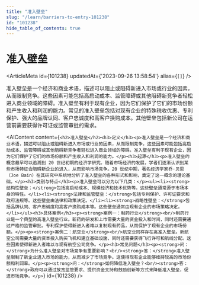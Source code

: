 ```yaml
---
title: "准入壁垒"
slug: "/learn/barriers-to-entry-101238"
id: "101238"
hide_table_of_contents: true
---
```



# 准入壁垒

<ArticleMeta id={101238} updatedAt={'2023-09-26 13:58:54'} alias={`[]`} />
<div className='border-solid border-b border-t-0 my-4 border-[var(--ifm-color-gray-300)]' />

准入壁垒是一个经济和商业术语，描述可以阻止或阻碍新进入市场或行业的因素，从而限制竞争。这些因素可能包括高启动成本、监管障碍或其他阻碍新竞争者轻松进入商业领域的障碍。准入壁垒有利于现有企业，因为它们保护了它们的市场份额和产生收入和利润的能力。常见的准入壁垒包括对现有企业的特殊税收优惠、专利保护、强大的品牌认同、客户忠诚度和高客户换购成本。其他壁垒包括新公司在运营前需要获得许可证或监管审批的需求。

<AIContent content={`<h2>准入壁垒</h2><h3>定义</h3><p>准入壁垒是一个经济和商业术语，描述可以阻止或阻碍新进入市场或行业的因素，从而限制竞争。这些因素可能包括高启动成本、监管障碍或其他阻碍新竞争者轻松进入商业领域的障碍。准入壁垒有利于现有企业，因为它们保护了它们的市场份额和产生收入和利润的能力。</p><h3>起源</h3><p>准入壁垒的概念最早可以追溯到 20 世纪初期的经济学研究。随着市场经济的发展，学者们逐渐认识到某些市场特征会阻碍新企业的进入，从而影响市场竞争。20 世纪中期，著名经济学家乔·贝恩（Joe Bain）在其研究中系统地分析了准入壁垒的各种形式和影响，奠定了这一概念的理论基础。</p><h3>类别与特点</h3><p>准入壁垒可以分为以下几类：</p><ul><li><strong>结构性壁垒：</strong>包括高启动成本、规模经济和技术优势等。这些壁垒通常源于市场本身的特性。</li><li><strong>法律和监管壁垒：</strong>包括专利保护、许可证要求和政府法规等。这些壁垒由法律和政策决定。</li><li><strong>战略性壁垒：</strong>包括品牌认同、客户忠诚度和高客户换购成本等。这些壁垒通常由现有企业的市场策略决定。</li></ul><h3>具体案例</h3><p><strong>案例一：制药行业</strong><br/>制药行业是一个典型的高准入壁垒行业。新药的研发和上市需要大量的资金投入和时间，同时还需要通过严格的监管审批。专利保护使得新进入者难以复制现有药品，从而保护了现有企业的市场份额。</p><p><strong>案例二：航空业</strong><br/>航空业同样存在高准入壁垒。新航空公司需要大量的资本投入购买飞机和建立基础设施，同时还需要获得飞行许可和航线分配。这些因素使得新进入者难以与现有航空公司竞争。</p><h3>常见问题</h3><p><strong>问：</strong>为什么准入壁垒对市场竞争有重要影响？<br/><strong>答：</strong>准入壁垒限制了新企业进入市场的能力，从而减少了市场竞争。这使得现有企业能够维持较高的市场份额和利润率。</p><p><strong>问：</strong>如何降低准入壁垒？<br/><strong>答：</strong>政府可以通过放宽监管要求、提供资金支持和鼓励创新等方式来降低准入壁垒，促进市场竞争。</p>`} id={101238} />
